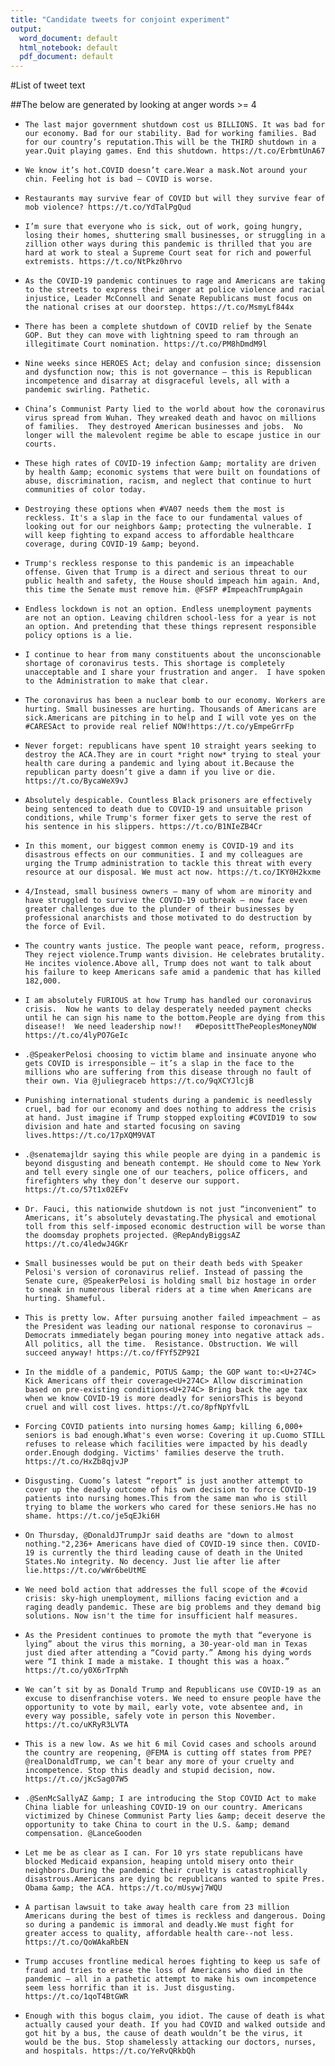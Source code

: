 ```yaml
---
title: "Candidate tweets for conjoint experiment"
output:
  word_document: default
  html_notebook: default
  pdf_document: default
---
```



#List of tweet text

##The below are generated by looking at anger words >= 4

- `The last major government shutdown cost us BILLIONS. It was bad for our economy. Bad for our stability. Bad for working families. Bad for our country’s reputation.This will be the THIRD shutdown in a year.Quit playing games. End this shutdown. https://t.co/ErbmtUnA67`

- `We know it’s hot.COVID doesn’t care.Wear a mask.Not around your chin. Feeling hot is bad — COVID is worse.`

- `Restaurants may survive fear of COVID but will they survive fear of mob violence? https://t.co/YdTalPgQud`

- `I’m sure that everyone who is sick, out of work, going hungry, losing their homes, shuttering small businesses, or struggling in a zillion other ways during this pandemic is thrilled that you are hard at work to steal a Supreme Court seat for rich and powerful extremists. https://t.co/NtPkz0hrvo`

- `As the COVID-19 pandemic continues to rage and Americans are taking to the streets to express their anger at police violence and racial injustice, Leader McConnell and Senate Republicans must focus on the national crises at our doorstep. https://t.co/MsmyLf844x`

- `There has been a complete shutdown of COVID relief by the Senate GOP. But they can move with lightning speed to ram through an illegitimate Court nomination. https://t.co/PM8hDmdM9l`

- `Nine weeks since HEROES Act; delay and confusion since; dissension and dysfunction now; this is not governance — this is Republican incompetence and disarray at disgraceful levels, all with a pandemic swirling. Pathetic.`

- `China’s Communist Party lied to the world about how the coronavirus virus spread from Wuhan. They wreaked death and havoc on millions of families.  They destroyed American businesses and jobs.  No longer will the malevolent regime be able to escape justice in our courts.`

- `These high rates of COVID-19 infection &amp; mortality are driven by health &amp; economic systems that were built on foundations of abuse, discrimination, racism, and neglect that continue to hurt communities of color today.`

- `Destroying these options when #VA07 needs them the most is reckless. It's a slap in the face to our fundamental values of looking out for our neighbors &amp; protecting the vulnerable. I will keep fighting to expand access to affordable healthcare coverage, during COVID-19 &amp; beyond.`

- `Trump's reckless response to this pandemic is an impeachable offense. Given that Trump is a direct and serious threat to our public health and safety, the House should impeach him again. And, this time the Senate must remove him. @FSFP #ImpeachTrumpAgain`

- `Endless lockdown is not an option. Endless unemployment payments are not an option. Leaving children school-less for a year is not an option. And pretending that these things represent responsible policy options is a lie.`

- `I continue to hear from many constituents about the unconscionable shortage of coronavirus tests. This shortage is completely unacceptable and I share your frustration and anger.  I have spoken to the Administration to make that clear.`

- `The coronavirus has been a nuclear bomb to our economy. Workers are hurting. Small businesses are hurting. Thousands of Americans are sick.Americans are pitching in to help and I will vote yes on the #CARESAct to provide real relief NOW!https://t.co/yEmpeGrrFp`

- `Never forget: republicans have spent 10 straight years seeking to destroy the ACA.They are in court *right now* trying to steal your health care during a pandemic and lying about it.Because the republican party doesn’t give a damn if you live or die. https://t.co/BycaWeX9vJ`

- `Absolutely despicable. Countless Black prisoners are effectively being sentenced to death due to COVID-19 and unsuitable prison conditions, while Trump's former fixer gets to serve the rest of his sentence in his slippers. https://t.co/B1NIeZB4Cr`

- `In this moment, our biggest common enemy is COVID-19 and its disastrous effects on our communities. I and my colleagues are urging the Trump administration to tackle this threat with every resource at our disposal. We must act now. https://t.co/IKY0H2kxme`

- `4/Instead, small business owners — many of whom are minority and have struggled to survive the COVID-19 outbreak — now face even greater challenges due to the plunder of their businesses by professional anarchists and those motivated to do destruction by the force of Evil.`

- `The country wants justice. The people want peace, reform, progress. They reject violence.Trump wants division. He celebrates brutality. He incites violence.Above all, Trump does not want to talk about his failure to keep Americans safe amid a pandemic that has killed 182,000.`

- `I am absolutely FURIOUS at how Trump has handled our coronavirus crisis.  Now he wants to delay desperately needed payment checks until he can sign his name to the bottom.People are dying from this disease!!  We need leadership now!!   #DeposittThePeoplesMoneyNOW https://t.co/4lyPO7GeIc`

- `.@SpeakerPelosi choosing to victim blame and insinuate anyone who gets COVID is irresponsible — it’s a slap in the face to the millions who are suffering from this disease through no fault of their own. Via @juliegraceb https://t.co/9qXCYJlcjB`

- `Punishing international students during a pandemic is needlessly cruel, bad for our economy and does nothing to address the crisis at hand. Just imagine if Trump stopped exploiting #COVID19 to sow division and hate and started focusing on saving lives.https://t.co/17pXQM9VAT`

- `.@senatemajldr saying this while people are dying in a pandemic is beyond disgusting and beneath contempt. He should come to New York and tell every single one of our teachers, police officers, and firefighters why they don’t deserve our support. https://t.co/57t1x02EFv`

- `Dr. Fauci, this nationwide shutdown is not just “inconvenient” to Americans, it’s absolutely devastating.The physical and emotional toll from this self-imposed economic destruction will be worse than the doomsday prophets projected. @RepAndyBiggsAZ https://t.co/4ledwJ4GKr`

- `Small businesses would be put on their death beds with Speaker Pelosi's version of coronavirus relief. Instead of passing the Senate cure, @SpeakerPelosi is holding small biz hostage in order to sneak in numerous liberal riders at a time when Americans are hurting. Shameful.`

- `This is pretty low. After pursuing another failed impeachment — as the President was leading our national response to coronavirus — Democrats immediately began pouring money into negative attack ads. All politics, all the time.  Resistance. Obstruction. We will succeed anyway! https://t.co/fFYf5ZP92I`

- `In the middle of a pandemic, POTUS &amp; the GOP want to:<U+274C> Kick Americans off their coverage<U+274C> Allow discrimination based on pre-existing conditions<U+274C> Bring back the age tax when we know COVID-19 is more deadly for seniorsThis is beyond cruel and will cost lives. https://t.co/8pfNpYfvlL`

- `Forcing COVID patients into nursing homes &amp; killing 6,000+ seniors is bad enough.What's even worse: Covering it up.Cuomo STILL refuses to release which facilities were impacted by his deadly order.Enough dodging. Victims' families deserve the truth. https://t.co/HxZb8qjvJP`

- `Disgusting. Cuomo’s latest “report” is just another attempt to cover up the deadly outcome of his own decision to force COVID-19 patients into nursing homes.This from the same man who is still trying to blame the workers who cared for these seniors.He has no shame. https://t.co/je5qEJki6H`

- `On Thursday, @DonaldJTrumpJr said deaths are "down to almost nothing."2,236+ Americans have died of COVID-19 since then. COVID-19 is currently the third leading cause of death in the United States.No integrity. No decency. Just lie after lie after lie.https://t.co/wWr6beUtME`

- `We need bold action that addresses the full scope of the #covid crisis: sky-high unemployment, millions facing eviction and a raging deadly pandemic. These are big problems and they demand big solutions. Now isn't the time for insufficient half measures.`

- `As the President continues to promote the myth that “everyone is lying” about the virus this morning, a 30-year-old man in Texas just died after attending a “Covid party.” Among his dying words were “I think I made a mistake. I thought this was a hoax.” https://t.co/y0X6rTrpNh`

- `We can’t sit by as Donald Trump and Republicans use COVID-19 as an excuse to disenfranchise voters. We need to ensure people have the opportunity to vote by mail, early vote, vote absentee and, in every way possible, safely vote in person this November. https://t.co/uKRyR3LVTA`

- `This is a new low. As we hit 6 mil Covid cases and schools around the country are reopening, @FEMA is cutting off states from PPE? @realDonaldTrump, we can’t bear any more of your cruelty and incompetence. Stop this deadly and stupid decision, now. https://t.co/jKcSag07W5`

- `.@SenMcSallyAZ &amp; I are introducing the Stop COVID Act to make China liable for unleashing COVID-19 on our country. Americans victimized by Chinese Communist Party lies &amp; deceit deserve the opportunity to take China to court in the U.S. &amp; demand compensation. @LanceGooden`

- `Let me be as clear as I can. For 10 yrs state republicans have blocked Medicaid expansion, heaping untold misery onto their neighbors.During the pandemic their cruelty is catastrophically disastrous.Americans are dying bc republicans wanted to spite Pres. Obama &amp; the ACA. https://t.co/mUsywj7WQU`

- `A partisan lawsuit to take away health care from 23 million Americans during the best of times is reckless and dangerous. Doing so during a pandemic is immoral and deadly.We must fight for greater access to quality, affordable health care--not less. https://t.co/QoWAkaRbEN`

- `Trump accuses frontline medical heroes fighting to keep us safe of fraud and tries to erase the loss of Americans who died in the pandemic — all in a pathetic attempt to make his own incompetence seem less horrific than it is. Just disgusting. https://t.co/1qoT4BtGWR`

- `Enough with this bogus claim, you idiot. The cause of death is what actually caused your death. If you had COVID and walked outside and got hit by a bus, the cause of death wouldn’t be the virus, it would be the bus. Stop shamelessly attacking our doctors, nurses, and hospitals. https://t.co/YeRvQRkbQh`